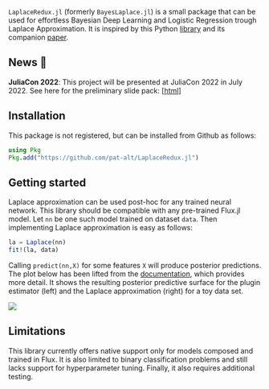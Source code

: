 `LaplaceRedux.jl` (formerly `BayesLaplace.jl`) is a small package that can be used for effortless Bayesian Deep Learning and Logistic Regression trough Laplace Approximation. It is inspired by this Python [library](https://aleximmer.github.io/Laplace/index.html#setup) and its companion [paper](https://arxiv.org/abs/2106.14806).

## News 📣

**JuliaCon 2022**: This project will be presented at JuliaCon 2022 in July 2022. See here for the preliminary slide pack: [[html](https://www.paltmeyer.com/LaplaceRedux.jl/dev/resources/juliacon22/presentation.html#/title-slide)]

## Installation

This package is not registered, but can be installed from Github as follows:

```julia
using Pkg
Pkg.add("https://github.com/pat-alt/LaplaceRedux.jl")
```

## Getting started

Laplace approximation can be used post-hoc for any trained neural network. This library should be compatible with any pre-trained Flux.jl model. Let `nn` be one such model trained on dataset `data`. Then implementing Laplace approximation is easy as follows:  

```julia
la = Laplace(nn)
fit!(la, data)
```

Calling `predict(nn,X)` for some features `X` will produce posterior predictions. The plot below has been lifted from the [documentation](https://www.paltmeyer.com/LaplaceRedux.jl/dev/), which provides more detail. It shows the resulting posterior predictive surface for the plugin estimator (left) and the Laplace approximation (right) for a toy data set. 

![](https://raw.githubusercontent.com/pat-alt/LaplaceRedux.jl/main/docs/src/tutorials/www/posterior_predictive_mlp.png)

## Limitations

This library currently offers native support only for models composed and trained in Flux. It is also limited to binary classification problems and still lacks support for hyperparameter tuning. Finally, it also requires additional testing.



